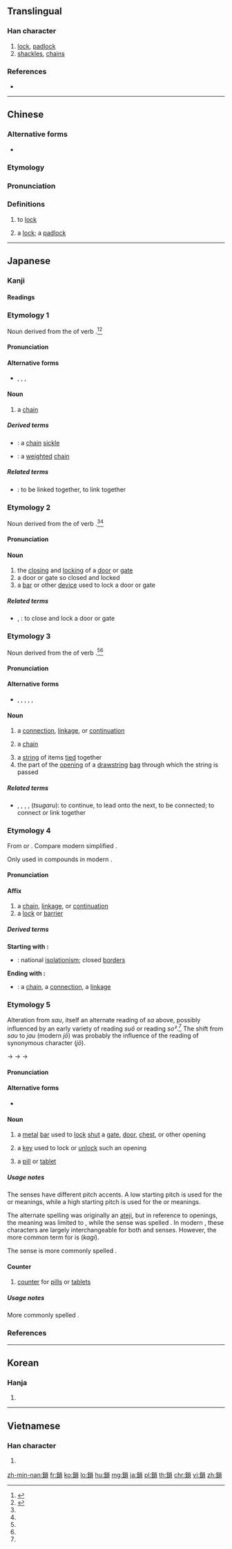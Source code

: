 {{character info/new}}
{{also|锁}}
==Translingual==

===Han character===
{{Han char|rn=167|rad=金|as=10|sn=18|four=89186|canj=CFBC|ids=⿰釒𧴪}}

# [[lock]], [[padlock]]
# [[shackles]], [[chains]]

===References===
* {{Han ref|kx=1317.050|dkj=40708|dj=1817.010|hdz=64240.060|uh=9396|ud=37782|bh=C2EA|bd=49898}}

----

==Chinese==
{{zh-forms|s=锁}}

===Alternative forms===
* {{zh-l|鎻}}

===Etymology===
{{rfe|lang=zh}}

===Pronunciation===
{{zh-pron
|m=suǒ
|c=so2
|h=pfs=só
|md=
|mn=só/qz:só͘
|w=
|mc=y
|oc=y
|cat=v
}}

===Definitions===
{{zh-hanzi}}

# to [[lock]]
#: {{zh-x|鎖門|to lock the doors}}
# a [[lock]]; a [[padlock]]

----

==Japanese==

===Kanji===
{{ja-kanji|grade=c|rs=金10|style=s|kyu=鎻}}

====Readings====
{{ja-readings
|goon=[[さ]] (sa)
|kanon=[[さ]] (sa)
|kanyoon=[[じょう]] (jō), from [[じやう]] (jau)
|kun=[[くさり]] (kusari), [[さす|さ.す]] ({{ja-l|鎖す}}, sa.su), [[とざす|とざ.す]] ({{ja-l|鎖す}}, toza.su), [[つがる|つが.る]] ({{ja-l|鎖る}}, tsuga.ru)
}}

===Etymology 1===
{{ja-kanjitab|yomi=k|くさり}}
Noun derived from the {{m|ja|連用形|tr=ren'yōkei||stem form}} of verb {{m|ja|鏈る|tr=kusaru||to be linked together, to link together}}.<ref name="KDJ">{{R:Kokugo Dai Jiten}}</ref><ref name="DJR">{{R:Daijirin}}</ref>

====Pronunciation====
{{ja-pron|くさり|y=k|acc=0|dev=1|acc_ref=NHK,DJR|acc2=3|acc2_ref=DJR}}

====Alternative forms====
* {{ja-l|鐺}}, {{ja-l|鏈}}, {{ja-l|鉧}}, {{ja-l|鏁}}

====Noun====
{{ja-noun|くさり}}

# a [[chain]]

=====Derived terms=====
* {{ja-r|鎖鎌|くさりがま}}: a [[chain]] [[sickle]]
* {{ja-r|鎖分銅|くさり ふんどう}}: a [[weighted]] [[chain]]

=====Related terms=====
* {{ja-r|鏈る|くさる}}: to be linked together, to link together

===Etymology 2===
{{ja-kanjitab|yomi=k|とざし}}
Noun derived from the {{m|ja|連用形|tr=ren'yōkei||stem form}} of verb {{m|ja|鎖す|tr=tozasu||to shut and lock a door or gate}}.<ref name="KDJ"/><ref name="DJR"/>

====Pronunciation====
{{ja-pron|とざし|y=k}}

====Noun====
{{ja-noun|とざし}}

# the [[close|closing]] and [[lock]]ing of a [[door]] or [[gate]]
# a door or gate so closed and locked
# a [[bar]] or other [[device]] used to lock a door or gate

=====Related terms=====
* {{ja-l|鎖す}}, {{ja-l|閉ざす|とざす|tozasu}}: to close and lock a door or gate

===Etymology 3===
{{ja-kanjitab|yomi=k|つがり}}
Noun derived from the {{m|ja|連用形|tr=ren'yōkei||stem form}} of verb {{m|ja|連る|tr=tsugaru||to continue, to lead onto the next, to be connected; to connect or link together}}.<ref name="KDJ"/><ref name="DJR"/>

====Pronunciation====
{{ja-pron|つがり|y=k}}

====Alternative forms====
* {{ja-l|鎖り}}, {{ja-l|連}}, {{ja-l|連り}}, {{ja-l|繋り}}, {{ja-l|綴り}}, {{ja-l|縋り}}

====Noun====
{{ja-noun|つがり}}

# a [[connection]], [[linkage]], or [[continuation]]
# {{lb|ja|rare|sort=つがり}} a [[chain]]
# a [[string]] of items [[tie]]d together
# the part of the [[opening]] of a [[drawstring]] [[bag]] through which the string is passed

=====Related terms=====
* {{ja-l|鎖る}}, {{ja-l|連る}}, {{ja-l|繋る}}, {{ja-l|綴る}}, {{ja-l|縋る}} (''tsugaru''): to continue, to lead onto the next, to be connected; to connect or link together

===Etymology 4===
{{ja-kanjitab|yomi=o|さ}}
From {{etyl|ltc|ja|sort=さ}} {{m|ltc|鎻}} or {{m|ltc|鎖|tr=*swa<sup>X</sup>}}. Compare modern simplified {{cog|cmn|锁|tr=suǒ||lock, padlock; shackles, chains}}.

Only used in compounds in modern {{etyl|ja|-}}.

====Pronunciation====
{{ja-pron|さ|y=o}}

====Affix====
{{ja-pos|さ|affix}}

# a [[chain]], [[linkage]], or [[continuation]]
# a [[lock]] or [[barrier]]

=====Derived terms=====
{{der-top}}
'''Starting with {{lang|ja|鎖}}:'''
* {{ja-r|鎖国|さこく}}: national [[isolationism]]; closed [[border]]s
{{der-mid}}
'''Ending with {{lang|ja|鎖}}:'''
* {{ja-r|連鎖|れんさ}}: {{qualifier|metaphorical}} a [[chain]], a [[connection]], a [[linkage]]
{{der-bottom}}

===Etymology 5===
{{ja-kanjitab|yomi=o|じょう}}
Alteration from ''sau'', itself an alternate reading of ''sa'' above, possibly influenced by an early variety of {{etyl|cmn|-}} reading ''suǒ'' or {{etyl|yue|-}} reading ''so²''.<ref name="KDJ"/> The shift from ''sau'' to ''jau'' (modern ''jō'') was probably the influence of the reading of synonymous character {{ja-l|錠}} (''jō'').

{{IPAchar|/sa/}} → {{IPAchar|/sau/}} → {{IPAchar|/d͡ʑau/}} → {{IPAchar|/d͡ʑoː/}}

====Pronunciation====
{{ja-pron|じょう|y=ky|acc=0|acc_ref=NHK,DJR|acc2=1|acc2_ref=DJR}}

====Alternative forms====
* {{ja-l|錠}}

====Noun====
{{ja-noun|じょう|hhira=ぢやう}}

# {{qualifier|pitch 0}} a [[metal]] [[bar]] used to [[lock]] [[shut]] a [[gate]], [[door]], [[chest]], or other opening
# {{qualifier|pitch 0}} a [[key]] used to lock or [[unlock]] such an opening
# {{qualifier|pitch 1}} a [[pill]] or [[tablet]]

=====Usage notes=====
The senses have different pitch accents. A low starting pitch is used for the {{m|en|lock}} or {{m|en|key}} meanings, while a high starting pitch is used for the {{m|en|pill}} or {{m|en|tablet}} meanings.

The alternate spelling {{ja-l|錠}} was originally an [[ateji]], but in reference to openings, the meaning was limited to {{m|en|key}}, while the {{m|en|lock}} sense was spelled {{lang|ja|鎖}}. In modern {{etyl|ja|-}}, these characters are largely interchangeable for both {{m|en|lock}} and {{m|en|key}} senses. However, the more common term for {{m|en|key}} is {{ja-l|鍵}} (''kagi'').

The {{m|en|pill}} sense is more commonly spelled {{ja-l|錠}}.

====Counter====
{{ja-pos|じょう|counter|hhira=ぢやう}}

# [[counter]] for [[pill]]s or [[tablet]]s
#: {{ja-usex|この薬は一回に三'''鎖'''とのことです。|^この くすり は いっかい に さん'''じょう''' と の こと です。|The instructions are to take three '''pills''' of this medicine for each dose.}}

=====Usage notes=====
More commonly spelled {{ja-l|錠}}.

===References===
<references/>

----

==Korean==

===Hanja===
{{ko-hanja|hangeul=쇄|eumhun=|rv=swae|mr=swae|y=sway}}

# {{defn|lang=ko|sort=金10}}

----

==Vietnamese==

===Han character===
{{vi-hantu|[[toả]], [[khoá]], [[soã]], [[tuả]], [[xoã]]|rs=金10}}

# {{defn|lang=vi|sort=金10}}

[[zh-min-nan:鎖]]
[[fr:鎖]]
[[ko:鎖]]
[[lo:鎖]]
[[hu:鎖]]
[[mg:鎖]]
[[ja:鎖]]
[[pl:鎖]]
[[th:鎖]]
[[chr:鎖]]
[[vi:鎖]]
[[zh:鎖]]